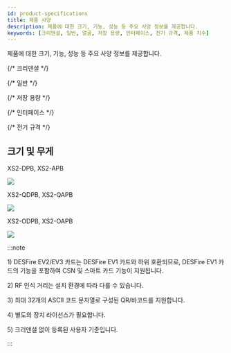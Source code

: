 ```yaml
---
id: product-specifications
title: 제품 사양
description: 제품에 대한 크기, 기능, 성능 등 주요 사양 정보를 제공합니다.
keywords: [크리덴셜, 일반, 얼굴, 저장 용량, 인터페이스, 전기 규격, 제품 치수]
---
```


제품에 대한 크기, 기능, 성능 등 주요 사양 정보를 제공합니다.


{/* 크리덴셜 */}
<SpecSection data={specs.xstation2.credentials} />

{/* 일반 */}
<SpecSection data={specs.xstation2.general} />

{/* 저장 용량 */}
<SpecSection data={specs.xstation2.storage} />

{/* 인터페이스 */}
<SpecSection data={specs.xstation2.interface} />

{/* 전기 규격 */}
<SpecSection data={specs.xstation2.power} />

## 크기 및 무게

<Badge only>XS2-DPB, XS2-APB</Badge>

<Image src='/img/device/xs2-dpb-apb-dimension.svg' className='none' />

<Badge only>XS2-QDPB, XS2-QAPB</Badge>

<Image src='/img/device/xs2-qdpb-qapb-dimension.svg' className='none' />

<Badge only>XS2-ODPB, XS2-OAPB</Badge>

<Image src='/img/device/xs2-odpb-oapb-dimension.svg' className='none' />

:::note

<Anno id='anno1'>1)</Anno> DESFire EV2/EV3 카드는 DESFire EV1 카드와 하위 호환되므로, DESFire EV1 카드의 기능을 포함하여 CSN 및 스마트 카드 기능이 지원됩니다.

<Anno id='anno2'>2)</Anno> RF 인식 거리는 설치 환경에 따라 다를 수 있습니다.

<Anno id='anno3'>3)</Anno> 최대 32개의 ASCII 코드 문자열로 구성된 QR/바코드를 지원합니다.

<Anno id='anno4'>4)</Anno> 별도의 장치 라이선스가 필요합니다.

<Anno id='anno5'>5)</Anno> 크리덴셜 없이 등록된 사용자 기준입니다.

:::
